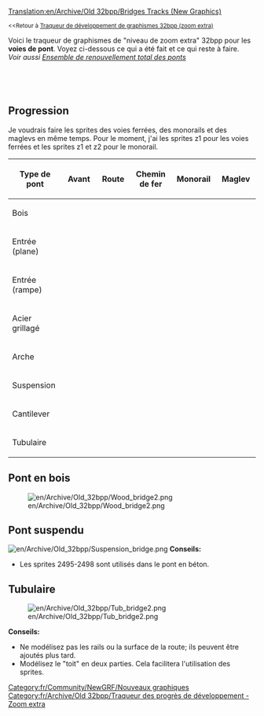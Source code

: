 [[Translation:en/Archive/Old 32bpp/Bridges Tracks (New Graphics)]]


{{fr/Archive/Old 32bpp/Table des matières gauche}}
<small><<Retour à [[fr/Archive/Old 32bpp/Traqueur de développement de graphismes 32bpp (zoom extra)|Traqueur de développement de graphismes 32bpp (zoom extra)]]</small>

Voici le traqueur de graphismes de "niveau de zoom extra" 32bpp pour les '''voies de pont'''. Voyez ci-dessous ce qui a été fait et ce qui reste à faire.<br />
''Voir aussi [[fr/Archive/Old 32bpp/Graphismes 32bpp pour l'ensemble de renouvellement total des ponts|Ensemble de renouvellement total des ponts]]''


<div><div style="display: table-cell; width:100%">{{fr/Archive/Old 32bpp/Barre de progression du traqueur 32bpp|voies de pont}}</div><div style="display: table-cell">&nbsp;</div></div>



== Progression ==
Je voudrais faire les sprites des voies ferrées, des monorails et des maglevs en même temps. Pour le moment, j'ai les sprites z1 pour les voies ferrées et les sprites z1 et z2 pour le monorail.

{| border=1 style="background:#e7ebff;"
! width="150px"|Type de pont
! width="150px"|Avant
! width="150px"|Route
! width="150px"|Chemin de fer
! width="150px"|Monorail
! width="150px"|Maglev
|-
|Bois
| {{fr/Archive/Old 32bpp/Statut du sprite du traqueur|z0 = souhaité |z1 = souhaité |z2 = souhaité }}
| {{fr/Archive/Old 32bpp/Statut du sprite du traqueur|z0 = souhaité |z1 = souhaité |z2 = souhaité }}
| {{fr/Archive/Old 32bpp/Statut du sprite du traqueur|z0 = souhaité |z1 = souhaité |z2 = souhaité }}
| {{fr/Archive/Old 32bpp/Statut du sprite du traqueur|z0 = souhaité |z1 = souhaité |z2 = souhaité }}
| {{fr/Archive/Old 32bpp/Statut du sprite du traqueur|z0 = non réclamé |z1 = non réclamé |z2 = non réclamé }}
|-
|Entrée (plane)
| {{fr/Archive/Old 32bpp/Statut du sprite du traqueur|z0 = fait      |z1 = fait      |z2 = fait }}
| {{fr/Archive/Old 32bpp/Statut du sprite du traqueur|z0 = fait      |z1 = fait      |z2 = fait }}
| {{fr/Archive/Old 32bpp/Statut du sprite du traqueur|z0 = fait      |z1 = souhaité |z2 = souhaité }}
| {{fr/Archive/Old 32bpp/Statut du sprite du traqueur|z0 = fait      |z1 = souhaité |z2 = souhaité }}
| {{fr/Archive/Old 32bpp/Statut du sprite du traqueur|z0 = non réclamé |z1 = non réclamé |z2 = non réclamé }}
|-
|Entrée (rampe)
| {{fr/Archive/Old 32bpp/Statut du sprite du traqueur|z0 = fait |z1 = fait |z2 = fait }}
| {{fr/Archive/Old 32bpp/Statut du sprite du traqueur|z0 = souhaité |z1 = souhaité |z2 = souhaité }}
| {{fr/Archive/Old 32bpp/Statut du sprite du traqueur|z0 = fait |z1 = souhaité |z2 = souhaité }}
| {{fr/Archive/Old 32bpp/Statut du sprite du traqueur|z0 = fait |z1 = souhaité |z2 = souhaité }}
| {{fr/Archive/Old 32bpp/Statut du sprite du traqueur|z0 = non réclamé |z1 = non réclamé |z2 = non réclamé }}
|-
|Acier grillagé
| {{fr/Archive/Old 32bpp/Statut du sprite du traqueur|z0 = fait |z1 = fait |z2 = fait }}
| {{fr/Archive/Old 32bpp/Statut du sprite du traqueur|z0 = fait |z1 = fait |z2 = fait }}
| {{fr/Archive/Old 32bpp/Statut du sprite du traqueur|z0 = fait |z1 = souhaité |z2 = souhaité }}
| {{fr/Archive/Old 32bpp/Statut du sprite du traqueur|z0 = fait |z1 = souhaité |z2 = souhaité }}
| {{fr/Archive/Old 32bpp/Statut du sprite du traqueur|z0 = non réclamé |z1 = non réclamé |z2 = non réclamé }}
|-
|Arche
| {{fr/Archive/Old 32bpp/Statut du sprite du traqueur|z0 = fait      |z1 = fait      |z2 = fait }}
| {{fr/Archive/Old 32bpp/Statut du sprite du traqueur|z0 = fait      |z1 = fait      |z2 = fait }}
| {{fr/Archive/Old 32bpp/Statut du sprite du traqueur|z0 = fait      |z1 = souhaité |z2 = souhaité }}
| {{fr/Archive/Old 32bpp/Statut du sprite du traqueur|z0 = fait      |z1 = souhaité |z2 = souhaité }}
| {{fr/Archive/Old 32bpp/Statut du sprite du traqueur|z0 = non réclamé |z1 = non réclamé |z2 = non réclamé }}
|-
|Suspension
| {{fr/Archive/Old 32bpp/Statut du sprite du traqueur|z0 = fait      |z1 = fait     |z2 = fait  }}
| {{fr/Archive/Old 32bpp/Statut du sprite du traqueur|z0 = fait      |z1 = fait     |z2 = fait  }}
| {{fr/Archive/Old 32bpp/Statut du sprite du traqueur|z0 = fait      |z1 = souhaité |z2 = souhaité }}
| {{fr/Archive/Old 32bpp/Statut du sprite du traqueur|z0 = fait      |z1 = souhaité |z2 = souhaité }}
| {{fr/Archive/Old 32bpp/Statut du sprite du traqueur|z0 = non réclamé |z1 = non réclamé |z2 = non réclamé}}
|-
|Cantilever
| {{fr/Archive/Old 32bpp/Statut du sprite du traqueur|z0 = fait      |z1 = fait      |z2 = souhaité }}
| {{fr/Archive/Old 32bpp/Statut du sprite du traqueur|z0 = fait      |z1 = fait      |z2 = fait }}
| {{fr/Archive/Old 32bpp/Statut du sprite du traqueur|z0 = fait      |z1 = souhaité |z2 = souhaité }}
| {{fr/Archive/Old 32bpp/Statut du sprite du traqueur|z0 = fait      |z1 = souhaité |z2 = souhaité }}
| {{fr/Archive/Old 32bpp/Statut du sprite du traqueur|z0 = non réclamé |z1 = non réclamé |z2 = non réclamé}}
|-
|Tubulaire
| {{fr/Archive/Old 32bpp/Statut du sprite du traqueur|z0 = fait      |z1 = fait      |z2 = fait  }}
| {{fr/Archive/Old 32bpp/Statut du sprite du traqueur|z0 = fait      |z1 = fait      |z2 = fait  }}
| {{fr/Archive/Old 32bpp/Statut du sprite du traqueur|z0 = fait      |z1 = souhaité  |z2 = souhaité }}
| {{fr/Archive/Old 32bpp/Statut du sprite du traqueur|z0 = fait      |z1 = souhaité  |z2 = souhaité }}
| {{fr/Archive/Old 32bpp/Statut du sprite du traqueur|z0 = non réclamé |z1 = non réclamé |z2 = non réclamé}}
|}


{{fr/Archive/Old 32bpp/Clé de sprite du tracker}}

==Pont en bois==
[[File:en/Archive/Old 32bpp/Wood bridge2.png]]

==Pont suspendu==
[[File:en/Archive/Old 32bpp/Suspension bridge.png]]
'''Conseils:'''
*Les sprites 2495-2498 sont utilisés dans le pont en béton.

==Tubulaire==
[[File:en/Archive/Old 32bpp/Tub bridge2.png]]

'''Conseils:'''
*Ne modélisez pas les rails ou la surface de la route; ils peuvent être ajoutés plus tard.
*Modélisez le "toit" en deux parties. Cela facilitera l'utilisation des sprites.


{{fr/Community/NewGRF/Navbox Développement graphique}}

[[Category:fr/Community/NewGRF/Nouveaux graphiques]][[Category:fr/Archive/Old 32bpp/Traqueur des progrès de développement - Zoom extra]]